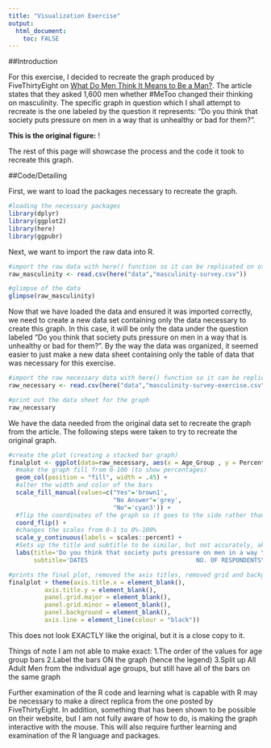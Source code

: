 ---
title: "Visualization Exercise"
output:
  html_document:
    toc: FALSE
---

##Introduction

For this exercise, I decided to recreate the graph produced by FiveThirtyEight on [What Do Men Think It Means to Be a Man?](https://fivethirtyeight.com/features/what-do-men-think-it-means-to-be-a-man/). The article states that they asked 1,600 men whether #MeToo changed their thinking on masculinity. The specific graph in question which I shall attempt to recreate is the one labeled by the question it represents: "Do you think that society puts pressure on men in a way that is unhealthy or bad for them?".

**This is the original figure:** !

[](Visual_Exercise_Graph_Original.png)

The rest of this page will showcase the process and the code it took to recreate this graph.

##Code/Detailing

First, we want to load the packages necessary to recreate the graph.

```{r}
#loading the necessary packages
library(dplyr)
library(ggplot2)
library(here)
library(ggpubr)
```

Next, we want to import the raw data into R.

```{r}
#import the raw data with here() function so it can be replicated on other devices
raw_masculinity <- read.csv(here("data","masculinity-survey.csv"))

#glimpse of the data
glimpse(raw_masculinity)
```

Now that we have loaded the data and ensured it was imported correctly, we need to create a new data set containing only the data necessary to create this graph. In this case, it will be only the data under the question labeled "Do you think that society puts pressure on men in a way that is unhealthy or bad for them?". By the way the data was organized, it seemed easier to just make a new data sheet containing only the table of data that was necessary for this exercise.

```{r}
#import the raw necessary data with here() function so it can be replicated on other devices
raw_necessary <- read.csv(here("data","masculinity-survey-exercise.csv"))

#print out the data sheet for the graph
raw_necessary
```

We have the data needed from the original data set to recreate the graph from the article. The following steps were taken to try to recreate the original graph.

```{r}
#create the plot (creating a stacked bar graph)
finalplot <- ggplot(data=raw_necessary, aes(x = Age_Group , y = Percentage, fill = Response)) +
  #make the graph fill from 0-100 (to show percentages)
  geom_col(position = "fill", width = .45) +
  #alter the width and color of the bars
  scale_fill_manual(values=c("Yes"='brown1',
                             "No Answer"='grey',
                             "No"='cyan3')) +
  #flip the coordinates of the graph so it goes to the side rather than up and down
  coord_flip() +
  #changes the scales from 0-1 to 0%-100%
  scale_y_continuous(labels = scales::percent) +
  #Sets up the title and subtitle to be similar, but not accurately, akin to the original graph
  labs(title='Do you think that society puts pressure on men in a way \nthat is unhealthy or bad for them?',
       subtitle='DATES                              NO. OF RESPONDENTS\nMay 10-22, 2018               1,615 adult men')

#prints the final plot, removed the axis titles, removed grid and background
finalplot + theme(axis.title.x = element_blank(),
          axis.title.y = element_blank(),
          panel.grid.major = element_blank(), 
          panel.grid.minor = element_blank(),
          panel.background = element_blank(), 
          axis.line = element_line(colour = "black"))
```

This does not look EXACTLY like the original, but it is a close copy to it.

Things of note I am not able to make exact:
1.The order of the values for age group bars
2.Label the bars ON the graph (hence the legend)
3.Split up All Adult Men from the individual age groups, but still have all of the bars on the same graph

Further examination of the R code and learning what is capable with R may be necessary to make a direct replica from the one posted by FiveThirtyEight. In addition, something that has been shown to be possible on their website, but I am not fully aware of how to do, is making the graph interactive with the mouse. This will also require further learning and examination of the R language and packages.
